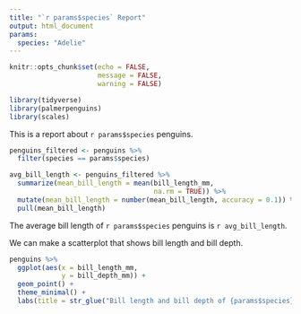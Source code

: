 ```yaml
---
title: "`r params$species` Report"
output: html_document
params:
  species: "Adelie"
---
```


```r
knitr::opts_chunk$set(echo = FALSE,
                      message = FALSE,
                      warning = FALSE)
```

```r
library(tidyverse)
library(palmerpenguins)
library(scales)
```

This is a report about `r params$species` penguins.

```r
penguins_filtered <- penguins %>% 
  filter(species == params$species)
```

```r
avg_bill_length <- penguins_filtered %>%
  summarize(mean_bill_length = mean(bill_length_mm,
                                    na.rm = TRUE)) %>% 
  mutate(mean_bill_length = number(mean_bill_length, accuracy = 0.1)) %>% 
  pull(mean_bill_length)
```

The average bill length of `r params$species` penguins is `r avg_bill_length`.

We can make a scatterplot that shows bill length and bill depth.

```r
penguins %>% 
  ggplot(aes(x = bill_length_mm,
             y = bill_depth_mm)) +
  geom_point() +
  theme_minimal() +
  labs(title = str_glue("Bill length and bill depth of {params$species} penguins"))
```




